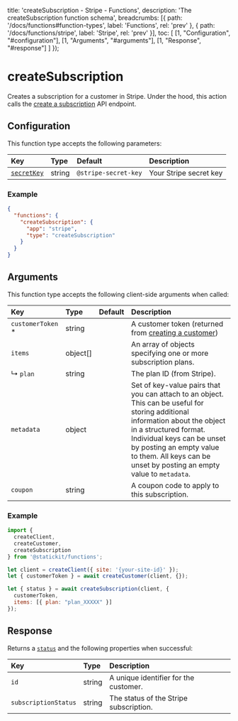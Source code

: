 
  title: 'createSubscription - Stripe - Functions',
  description: 'The createSubscription function schema',
  breadcrumbs: [{
    path: '/docs/functions#function-types',
    label: 'Functions',
    rel: 'prev'
  },
  {
    path: '/docs/functions/stripe',
    label: 'Stripe',
    rel: 'prev'
  }],
  toc: [
    [1, "Configuration", "#configuration"],
    [1, "Arguments", "#arguments"],
    [1, "Response", "#response"]
  ]
});

# createSubscription

Creates a subscription for a customer in Stripe. Under the hood, this action calls the [create a subscription](https://stripe.com/docs/api/subscriptions/create) API endpoint.

## Configuration

This function type accepts the following parameters:

| Key                        | Type                     | Default                        | Description                                                  |
| :------------------------- | :----------------------- | :----------------------------- | :----------------------------------------------------------- |
| [`secretKey`](/docs/functions/stripe#secret-key)       | string                   | `@stripe-secret-key`           | Your Stripe secret key                                      |

### Example

```json
{
  "functions": {
    "createSubscription": {
      "app": "stripe",
      "type": "createSubscription"
    }
  }
}
```

## Arguments

This function type accepts the following client-side arguments when called:

| Key                        | Type                     | Default                        | Description                                                  |
| :------------------------- | :----------------------- | :----------------------------- | :----------------------------------------------------------- |
| `customerToken` *          | string                   |                                | A customer token (returned from [creating a customer](/docs/functions/stripe/create-customer#response)) |
| `items`                    | object[]                 |                                | An array of objects specifying one or more subscription plans. |
| ↳ `plan`                  | string                   |                                | The plan ID (from Stripe).                                   |
| `metadata`                 | object                   |                                | Set of key-value pairs that you can attach to an object. This can be useful for storing additional information about the object in a structured format. Individual keys can be unset by posting an empty value to them. All keys can be unset by posting an empty value to `metadata`. |
| `coupon`                   | string                   |                                | A coupon code to apply to this subscription. |

### Example

```js
import { 
  createClient,
  createCustomer,
  createSubscription 
} from '@statickit/functions';

let client = createClient({ site: '{your-site-id}' });
let { customerToken } = await createCustomer(client, {});

let { status } = await createSubscription(client, {
  customerToken,
  items: [{ plan: "plan_XXXXX" }]
});
```

## Response

Returns a [`status`](/docs/functions#responses) and the following properties when successful:

| Key                        | Type                     |  Description                                                 |
| :------------------------- | :----------------------- | :----------------------------------------------------------- |
| `id`                       | string                   | A unique identifier for the customer.                        |
| `subscriptionStatus`       | string                   | The status of the Stripe subscription.                       |
